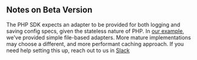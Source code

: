 ## Notes on Beta Version

The PHP SDK expects an adapter to be provided for both logging and saving config specs, given the stateless nature of PHP. In [our example](https://github.com/daniel-statsig/statsig-php-core-slim-example), we've provided simple file-based adapters. More mature implementations may choose a different, and more performant caching approach. If you need help setting this up, reach out to us in [Slack](https://statsig.com/slack)